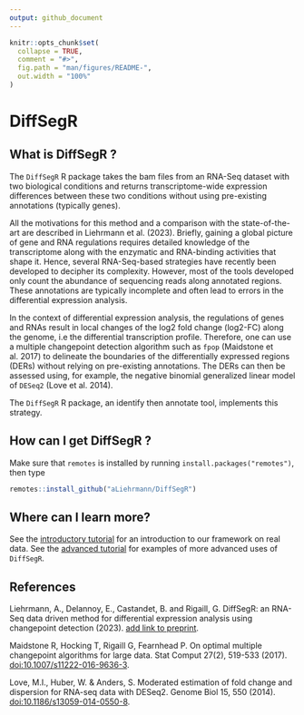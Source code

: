 ```yaml
---
output: github_document
---
```


<!-- README.md is generated from README.Rmd. Please edit that file -->

```r
knitr::opts_chunk$set(
  collapse = TRUE,
  comment = "#>",
  fig.path = "man/figures/README-",
  out.width = "100%"
)
```

# DiffSegR

<!-- badges: start -->
<!-- badges: end -->

## What is DiffSegR ?

The ``DiffSegR`` R package takes the bam files from an RNA-Seq dataset with two 
biological conditions and returns transcriptome-wide expression differences between
these two conditions without using pre-existing annotations (typically genes). 

All the motivations for this method and a comparison with the state-of-the-art 
are described in Liehrmann et al. (2023). Briefly, gaining 
a global picture of gene and RNA regulations requires detailed knowledge of the 
transcriptome along with the enzymatic and RNA-binding activities that shape it.
Hence, several RNA-Seq-based strategies have recently been developed to decipher
its complexity. However, most of the tools developed only count the abundance 
of sequencing reads along annotated regions. These annotations 
are typically incomplete and often lead to errors in the differential expression
analysis.  

In the context of differential expression analysis, the regulations of genes 
and RNAs result in local changes of the log2 fold change (log2-FC) along the 
genome, i.e the differential transcription profile. Therefore, one can use a multiple 
changepoint detection algorithm such as ``fpop`` (Maidstone et al. 2017) to delineate 
the boundaries of the differentially expressed regions (DERs) without relying on 
pre-existing annotations. The DERs can then be assessed using, for example, the 
negative binomial generalized linear model of ``DESeq2`` (Love et al. 2014).

The `DiffSegR` R package, an identify then annotate tool, implements this strategy.


## How can I get DiffSegR ?

Make sure that `remotes` is installed by running `install.packages("remotes")`,
then type

``` r
remotes::install_github("aLiehrmann/DiffSegR")
```

## Where can I learn more?

See the [introductory tutorial](articles/introductory_tutorial.html) for an 
introduction to our framework on real data. See the 
[advanced tutorial](articles/advanced_uses.html) for examples of 
more advanced uses of `DiffSegR`.

## References 

Liehrmann, A., Delannoy, E., Castandet, B. and Rigaill, G. DiffSegR: an
RNA-Seq data driven method for differential expression analysis using 
changepoint detection (2023). [add link to preprint]().

Maidstone R, Hocking T, Rigaill G, Fearnhead P. On optimal multiple 
changepoint algorithms for large data. Stat Comput 27(2), 519-533 (2017).
[doi:10.1007/s11222-016-9636-3](https://link.springer.com/article/10.1007/s11222-016-9636-3).

Love, M.I., Huber, W. & Anders, S. Moderated estimation of fold change and 
dispersion for RNA-seq data with DESeq2. Genome Biol 15, 550 (2014). 
[doi:10.1186/s13059-014-0550-8](https://genomebiology.biomedcentral.com/articles/10.1186/s13059-014-0550-8).




